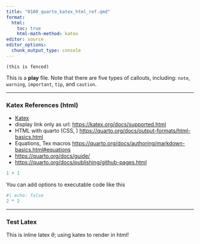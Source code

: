 ```yaml
---
title: "0100_quarto_katex_html_ref.qmd"
format: 
  html:
    toc: true
    html-math-method: katex
editor: source
editor_options: 
  chunk_output_type: console
---
```


```
(this is fenced)
```






::: callout-note
This is a **play** file.
Note that there are five types of callouts, including: `note`,
`warning`, `important`, `tip`, and `caution`.
:::

------------------------------------------------------------------------

###   Katex References (html)
-   [Katex](https://katex.org/docs/supported.html)
-   display link only as url:   <https://katex.org/docs/supported.html>
-   HTML with quarto (CSS, ) <https://quarto.org/docs/output-formats/html-basics.html>
-   Equations, Tex macros <https://quarto.org/docs/authoring/markdown-basics.html#equations>
-   <https://quarto.org/docs/guide/>
-   <https://quarto.org/docs/publishing/github-pages.html>



```r
1 + 1
```

You can add options to executable code like this

```r
#| echo: false
2 * 2
```

***

###   Test Latex
This is inline latex $\theta$;  using katex to render in html!